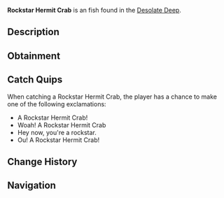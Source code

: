 {{FishInfobox
|image          = Rockstar Hermit Crab.png
|rarity         = Unusual
|sea            = First Sea
|location       = [[Desolate Deep]]
|sublocation    = 
|sources        = Crab Cage
|radar_location = 
|xp             = 75
|weather        = Foggy
|time           = 
|season         = Summer
|bait           = 
|base_weight    = 1.2
|base_value     = 65
|weight_range   = 0.8
|base_chance    = 425
|base_resil     = 100
}}
'''Rockstar Hermit Crab''' is an {{Rarity|Unusual}} fish found in the [[Desolate Deep]].

== Description ==
{{Description|The Rockstar Hermit Crab is a unique evolutionary species, originating from the simple hermit crab. They possess antennae resembling two lightning-bolts on either side of their head, which is where their name comes from. Caught with rods or crab cages in the Desolate Deep.|Bestiary Entry}}

== Obtainment ==
{{Description|Caught in the Desolate Deep using a crab cage.|Bestiary Hint}}
{{Fish Availability|
Desolate Deep/Desolate Pocket
|top_rods      = 
Flimsy Rod\300976.59\142125.54;
Training Rod\282589.66\145038.56;
Krampus's Rod\181678.24\96602.47;
Magma Rod\176392.43\93343.12;
Leviathan's Fang Rod\174213.35\144699.34;
Plastic Rod\161184.9\88217.12;
Free Spirit Rod\172075.38\142471.32;
Trident Rod\164695.69\136361.23;
Lucky Rod\120388\106755.22;
Astralhook Rod\158497.69\122926.18;
No-Life Rod\156150.84\128615.06;
Ethereal Prism Rod\153689.55\123080.64;
Seraphic Rod\152067.43\123938.98;
Challenger's Rod\150674.76\125241.24;
Rod Of The Forgotten Fang\149243\122587.27;
Blazebringer Rod\147335.12\122434.51;
Rod Of The Exalted One\145626.6\121313.74;
Rod Of The Depths\144557.27\119687.45;
Depthseeker Rod\143060.21\115634.38;
Verdant Shear Rod\143017.67\117295.37;
Zeus Rod\142886.48\116896.81;
Avalanche Rod\142162.36\114973.1;
Volcanic Rod\138858.89\114040.13;
Steady Rod\74836.84\61501.14
|recommended   = Training Rod
}}

== Catch Quips ==
When catching a Rockstar Hermit Crab, the player has a chance to make one of the following exclamations:
* A Rockstar Hermit Crab!
* Woah! A Rockstar Hermit Crab
* Hey now, you're a rockstar.
* Ou! A Rockstar Hermit Crab!

== Change History ==
{{Change History|{{subst:Current Version}}}}

== Navigation ==
{{Fish Navbox|Desolate Deep}}